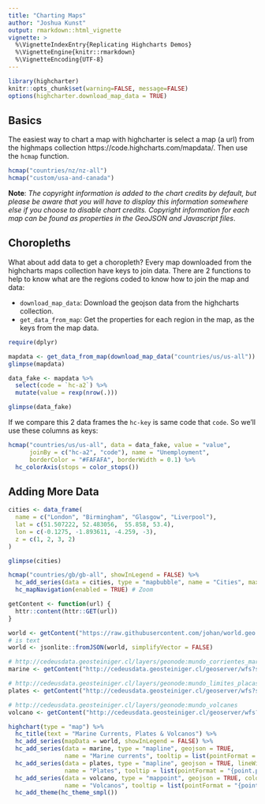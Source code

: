 ```yaml
---
title: "Charting Maps"
author: "Joshua Kunst"
output: rmarkdown::html_vignette
vignette: >
  %\VignetteIndexEntry{Replicating Highcharts Demos}
  %\VignetteEngine{knitr::rmarkdown}
  %\VignetteEncoding{UTF-8}
---
```


```r
library(highcharter)
knitr::opts_chunk$set(warning=FALSE, message=FALSE)
options(highcharter.download_map_data = TRUE)
```

## Basics

The easiest way to chart a map with highcharter is select a map (a url) 
from the highmaps collection https://code.highcharts.com/mapdata/. Then use
the `hcmap` function.

```r
hcmap("countries/nz/nz-all")
hcmap("custom/usa-and-canada")
```

__Note__: _The copyright information is added to the chart credits by default, 
but please be aware that you will have to display this information somewhere 
else if you choose to disable chart credits. Copyright information for each map
can be found as properties in the GeoJSON and Javascript files_.

## Choropleths

What about add data to get a choropleth? Every map downloaded from the 
highcharts maps collection have keys to join data. There are 2 functions
to help to know what are the regions coded to know how to join the map
and data:

- `download_map_data`: Download the geojson data from the highcharts collection.
- `get_data_from_map`: Get the properties  for each region in the map, as the keys
from the map data.

```r
require(dplyr)

mapdata <- get_data_from_map(download_map_data("countries/us/us-all"))
glimpse(mapdata)

data_fake <- mapdata %>% 
  select(code = `hc-a2`) %>% 
  mutate(value = rexp(nrow(.)))

glimpse(data_fake)
```

If we compare this 2 data frames the `hc-key` is same code that
`code`. So we'll use these columns as keys:

```r
hcmap("countries/us/us-all", data = data_fake, value = "value",
      joinBy = c("hc-a2", "code"), name = "Unemployment",
      borderColor = "#FAFAFA", borderWidth = 0.1) %>% 
  hc_colorAxis(stops = color_stops())
```

## Adding More Data

```r
cities <- data_frame(
  name = c("London", "Birmingham", "Glasgow", "Liverpool"),
  lat = c(51.507222, 52.483056,  55.858, 53.4),
  lon = c(-0.1275, -1.893611, -4.259, -3),
  z = c(1, 2, 3, 2)
)

glimpse(cities)

hcmap("countries/gb/gb-all", showInLegend = FALSE) %>% 
  hc_add_series(data = cities, type = "mapbubble", name = "Cities", maxSize = '10%') %>% 
  hc_mapNavigation(enabled = TRUE) # Zoom
```

```r
getContent <- function(url) {
  httr::content(httr::GET(url))
}

world <- getContent("https://raw.githubusercontent.com/johan/world.geo.json/master/countries.geo.json")
# is text
world <- jsonlite::fromJSON(world, simplifyVector = FALSE)

# http://cedeusdata.geosteiniger.cl/layers/geonode:mundo_corrientes_maritimas
marine <- getContent("http://cedeusdata.geosteiniger.cl/geoserver/wfs?srsName=EPSG%3A4326&typename=geonode%3Amundo_corrientes_maritimas&outputFormat=json&version=1.0.0&service=WFS&request=GetFeature")

# http://cedeusdata.geosteiniger.cl/layers/geonode:mundo_limites_placas
plates <- getContent("http://cedeusdata.geosteiniger.cl/geoserver/wfs?srsName=EPSG%3A4326&typename=geonode%3Amundo_limites_placas&outputFormat=json&version=1.0.0&service=WFS&request=GetFeature")

# http://cedeusdata.geosteiniger.cl/layers/geonode:mundo_volcanes
volcano <- getContent("http://cedeusdata.geosteiniger.cl/geoserver/wfs?srsName=EPSG%3A4326&typename=geonode%3Amundo_volcanes&outputFormat=json&version=1.0.0&service=WFS&request=GetFeature")

highchart(type = "map") %>%
  hc_title(text = "Marine Currents, Plates & Volcanos") %>%
  hc_add_series(mapData = world, showInLegend = FALSE) %>%
  hc_add_series(data = marine, type = "mapline", geojson = TRUE,
                name = "Marine currents", tooltip = list(pointFormat = "{point.properties.NOMBRE}")) %>%
  hc_add_series(data = plates, type = "mapline", geojson = TRUE, lineWidth = 2, zIndex = 0,
                name = "Plates", tooltip = list(pointFormat = "{point.properties.TIPO}")) %>%
  hc_add_series(data = volcano, type = "mappoint", geojson = TRUE, color = hex_to_rgba("#434348", 0.4),
                name = "Volcanos", tooltip = list(pointFormat = "{point.properties.NOMBRE}")) %>%
  hc_add_theme(hc_theme_smpl())
```



